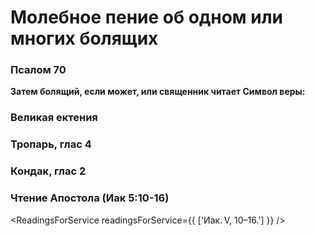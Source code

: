 
# Молебное пение об одном или многих болящих

<MdxLoader src="Shared/Vosglas" />

<MdxLoader src="Shared/ParaklitChit" />

<MdxLoader src="Shared/ObichnoeNachalo" />

### Псалом 70

<MdxLoader src="Shared/Psalm70" />

**Затем болящий, если может, или священник читает Символ веры:**

<MdxLoader src="Shared/SimvolVery" />

### Великая ектения

<MdxLoader src="MolebenBoliaschih/VelikayaEkteniya" />

### Тропарь, глас 4

<MdxLoader src="MolebenBoliaschih/Trop" />

### Кондак, глас 2

<MdxLoader src="MolebenBoliaschih/Kond" />

<MdxLoader src="MolebenBoliaschih/Prokimen" />

### Чтение Апостола (Иак 5:10-16)

<ReadingsForService readingsForService={{ ['Иак. V, 10–16.'] }} />
